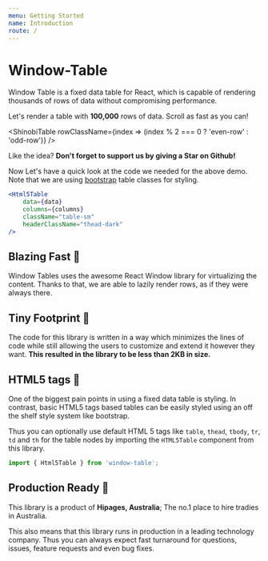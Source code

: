 ```yaml
---
menu: Getting Started
name: Introduction
route: /
---
```



# Window-Table

Window Table is a fixed data table for React, which
is capable of rendering thousands of rows of data
without compromising performance.

Let's render a table with **100,000** rows of data.
Scroll as fast as you can!

<ShinobiTable 
  rowClassName={index => (index % 2 === 0 ? 'even-row' : 'odd-row')}
/>

Like the idea? **Don't forget to support us by giving a Star on Github!**
<GhStars />

Now Let's have a quick look at the code we needed for the above demo.
Note that we are using [bootstrap](https://getbootstrap.com/docs/4.1/content/tables/) 
table classes for styling.
```jsx harmony
<Html5Table
    data={data}
    columns={columns}
    className="table-sm"
    headerClassName="thead-dark"
/>
```

## Blazing Fast 💨

Window Tables uses the awesome React Window library
for virtualizing the content. Thanks to that, we are
able to lazily render rows, as if they were always there.

## Tiny Footprint 👶

The code for this library is written in a way
which minimizes the lines of code
while still allowing the users to customize and extend
it however they want. 
**This resulted in the library to be less than 2KB in size.**

## HTML5 tags 💅

One of the biggest pain points in using a fixed data table
is styling. In contrast, basic HTML5 tags based tables
can be easily styled using an off the shelf style system
like bootstrap.

Thus you can optionally use default HTML 5 tags like `table`,
`thead`, `tbody`, `tr`, `td` and `th` for the table
nodes by importing the `HTML5Table` component from this
library.

```jsx harmony
import { Html5Table } from 'window-table';
```

## Production Ready 💪

This library is a product of **Hipages, Australia**; The no.1
place to hire tradies in Australia.

This also means that this library runs in production
in a leading technology company. Thus you can always
expect fast turnaround for questions, issues, feature requests
and even bug fixes.
